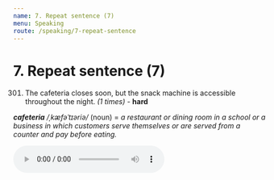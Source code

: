 ```yaml
---
name: 7. Repeat sentence (7)
menu: Speaking
route: /speaking/7-repeat-sentence
---
```


# 7. Repeat sentence (7)

301. The cafeteria closes soon, but the snack machine is accessible throughout the night. _(1 times)_ - **hard**

***cafeteria*** _/ˌkæfəˈtɪəriə/_ (noun) = *a restaurant or dining room in a school or a business in which customers serve themselves or are served from a counter and pay before eating.*

<audio controls>
  <source
    src="https://storage.googleapis.com/pte-assistant.appspot.com/app%2Ffiles%2Fph53etxamooxq8vq8d49bs-RS301.m4a?GoogleAccessId=firebase-adminsdk-t7i9w%40pte-assistant.iam.gserviceaccount.com&Expires=2524608000&Signature=VeLVDdmBgYOwaLotuwhgRHCx7xNlK86pBP29yhdv1I2jrHBE8Ra1IeobWMVGp4x43GeyssdoZLi9lYIxIJ7UsXK3oAe8d%2FGCrPSo%2B7vt2L2pNPPZ5oNlU22xXdTO%2F98iBYgMTK1whtP0FyWsoXQUogbN2EZUiMddtKHmGpOmlxHMU1KcAj2zkSSJ%2BNVotGgJOTsXEkFSydEw3mLRoshx%2BDhzTynQa9OL4xvuz84nrBbaDJgjsNb0Lky7vFMHWjDjRAmdZ8CcD2FFP9vzM9OEsn3iNKOM3CRRoJweWrJnk23eH17ogkd6%2BCy3zmixF4w4mzLu5uq10JGDLqje%2F2Yh5g%3D%3D"
    type="audio/mpeg"
  />
  Your browser does not support the audio element.
</audio>